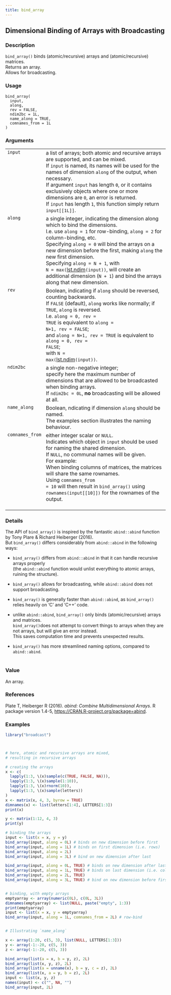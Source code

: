 ```yaml
---
title: bind_array
---
```

## Dimensional Binding of Arrays with Broadcasting {.unnumbered}


### Description

<code>bind_array()</code> binds (atomic/recursive) arrays and (atomic/recursive) matrices. <br />
Returns an array. <br />
Allows for broadcasting.



### Usage

<pre><code class='language-R'>bind_array(
  input,
  along,
  rev = FALSE,
  ndim2bc = 1L,
  name_along = TRUE,
  comnames_from = 1L
)
</code></pre>


### Arguments

<table>
<tr><td style = "white-space: collapse; font-family: monospace; vertical-align: top"><code id="input">input</code></td>
<td>
a list of arrays; both atomic and recursive arrays are supported, and can be mixed. <br />
If <code>input</code> is named,
its names will be used for the names of dimension <code>along</code> of the output, when necessary. <br />
If argument <code>input</code> has length <code>0</code>,
or it contains exclusively objects where one or more dimensions are <code>0</code>,
an error is returned. <br />
If <code>input</code> has length <code>1</code>, this function simply return <code>input[[1L]]</code>.
</td></tr>
<tr><td style = "white-space: collapse; font-family: monospace; vertical-align: top"><code id="along">along</code></td>
<td>
a single integer,
indicating the dimension along which to bind the dimensions. <br />
I.e. use <code>along = 1</code> for row-binding, <code>along = 2</code> for column-binding, etc. <br />
Specifying <code>along = 0</code> will bind the arrays on a new dimension before the first,
making <code>along</code> the new first dimension. <br />
Specifying <code>along = N + 1</code>, with <code style="white-space: pre;">N = max(</code>[lst.ndim](properties.qmd)<code style="white-space: pre;">(input))</code>,
will create an additional dimension (<code>N + 1</code>) and bind the arrays along that new dimension.
</td></tr>
<tr><td style = "white-space: collapse; font-family: monospace; vertical-align: top"><code id="rev">rev</code></td>
<td>
Boolean, indicating if <code>along</code> should be reversed, counting backwards. <br />
If <code>FALSE</code> (default), <code>along</code> works like normally; if <code>TRUE</code>, <code>along</code> is reversed. <br />
I.e. <code style="white-space: pre;">along = 0, rev = TRUE</code> is equivalent to <code style="white-space: pre;">along = N+1, rev = FALSE</code>; <br />
and <code style="white-space: pre;">along = N+1, rev = TRUE</code> is equivalent to <code style="white-space: pre;">along = 0, rev = FALSE</code>; <br />
with <code style="white-space: pre;">N = max(</code>[lst.ndim](properties.qmd)<code style="white-space: pre;">(input))</code>.
</td></tr>
<tr><td style = "white-space: collapse; font-family: monospace; vertical-align: top"><code id="ndim2bc">ndim2bc</code></td>
<td>
a single non-negative integer; <br />
specify here the maximum number of dimensions that are allowed to be broadcasted when binding arrays. <br />
If <code>ndim2bc = 0L</code>, <b>no</b> broadcasting will be allowed at all.
</td></tr>
<tr><td style = "white-space: collapse; font-family: monospace; vertical-align: top"><code id="name_along">name_along</code></td>
<td>
Boolean, ndicating if dimension <code>along</code> should be named. <br />
The examples section illustrates the naming behaviour.
</td></tr>
<tr><td style = "white-space: collapse; font-family: monospace; vertical-align: top"><code id="comnames_from">comnames_from</code></td>
<td>
either integer scalar or <code>NULL</code>. <br />
Indicates which object in <code>input</code> should be used for naming the shared dimension. <br />
If <code>NULL</code>, no communal names will be given. <br />
For example: <br />
When binding columns of matrices, the matrices will share the same rownames. <br />
Using <code>comnames_from = 10</code> will then result in <code>bind_array()</code> using
<code>rownames(input[[10]])</code> for the rownames of the output. <br /> <br />
</td></tr>
</table>


### Details

The API of <code>bind_array()</code> is inspired by the fantastic
<code>abind::abind</code> function
by Tony Plare &amp; Richard Heiberger (2016). <br />
But <code>bind_array()</code> differs considerably from <code>abind::abind</code>
in the following ways:


<ul>
<li> <code>bind_array()</code> differs from <code>abind::abind</code>
in that it can handle recursive arrays properly <br />
(the <code>abind::abind</code> function would unlist everything to atomic arrays,
ruining the structure).

</li>
<li> <code>bind_array()</code> allows for broadcasting,
while <code>abind::abind</code> does not support broadcasting.

</li>
<li> <code>bind_array()</code> is generally faster than <code>abind::abind</code>,
as <code>bind_array()</code> relies heavily on 'C' and 'C++' code.

</li>
<li> unlike <code>abind::abind</code>,
<code>bind_array()</code> only binds (atomic/recursive) arrays and matrices. <br />
<code>bind_array()</code>does not attempt to convert things to arrays when they are not arrays,
but will give an error instead. <br />
This saves computation time and prevents unexpected results.

</li>
<li> <code>bind_array()</code> has more streamlined naming options,
compared to <code>abind::abind</code>. <br /> <br />

</li></ul>



### Value

An array.



### References

Plate T, Heiberger R (2016). <em>abind: Combine Multidimensional Arrays</em>. R package version 1.4-5, <a href="https://CRAN.R-project.org/package=abind">https://CRAN.R-project.org/package=abind</a>.



### Examples
```r
library("broadcast")



# here, atomic and recursive arrays are mixed,
# resulting in recursive arrays

# creating the arrays
x <- c(
  lapply(1:3, \(x)sample(c(TRUE, FALSE, NA))),
  lapply(1:3, \(x)sample(1:10)),
  lapply(1:3, \(x)rnorm(10)),
  lapply(1:3, \(x)sample(letters))
)
x <- matrix(x, 4, 3, byrow = TRUE)
dimnames(x) <- list(letters[1:4], LETTERS[1:3])
print(x)

y <- matrix(1:12, 4, 3)
print(y)

# binding the arrays
input <- list(x = x, y = y)
bind_array(input, along = 0L) # binds on new dimension before first
bind_array(input, along = 1L) # binds on first dimension (i.e. rows)
bind_array(input, along = 2L)
bind_array(input, along = 3L) # bind on new dimension after last

bind_array(input, along = 0L, TRUE) # binds on new dimension after last
bind_array(input, along = 1L, TRUE) # binds on last dimension (i.e. columns)
bind_array(input, along = 2L, TRUE)
bind_array(input, along = 3L, TRUE) # bind on new dimension before first


# binding, with empty arrays
emptyarray <- array(numeric(0L), c(0L, 3L))
dimnames(emptyarray) <- list(NULL, paste("empty", 1:3))
print(emptyarray)
input <- list(x = x, y = emptyarray)
bind_array(input, along = 1L, comnames_from = 2L) # row-bind


# Illustrating `name_along`

x <- array(1:20, c(5, 3), list(NULL, LETTERS[1:3]))
y <- array(-1:-20, c(5, 3))
z <- array(-1:-20, c(5, 3))

bind_array(list(a = x, b = y, z), 2L)
bind_array(list(x, y, z), 2L)
bind_array(list(a = unname(x), b = y, c = z), 2L)
bind_array(list(x, a = y, b = z), 2L)
input <- list(x, y, z)
names(input) <- c("", NA, "")
bind_array(input, 2L)




```

